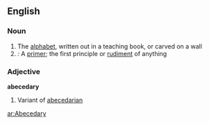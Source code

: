 ==English==
===Noun===
{{en-noun|abecedaries}}

# The [[alphabet]], written out in a teaching book, or carved on a wall
#''{{rare}}:'' A [[primer]]; the first principle or [[rudiment]] of anything

===Adjective===
'''abecedary'''
#Variant of [[abecedarian]]

[[ar:Abecedary]]